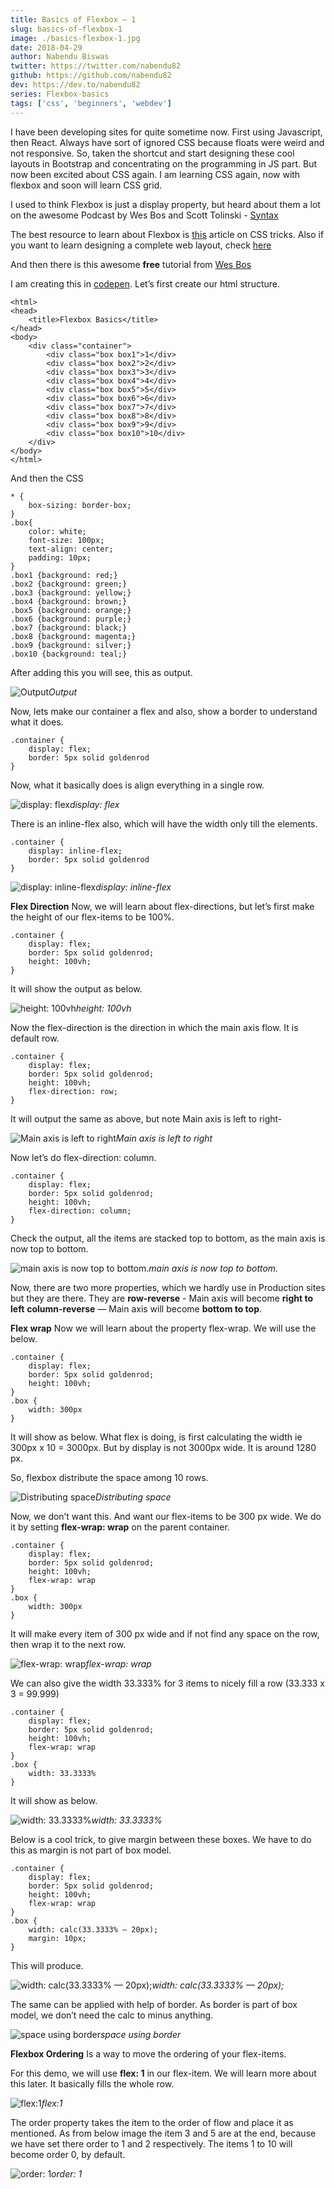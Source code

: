 ```yaml
---
title: Basics of Flexbox — 1
slug: basics-of-flexbox-1
image: ./basics-flexbox-1.jpg
date: 2018-04-29
author: Nabendu Biswas
twitter: https://twitter.com/nabendu82
github: https://github.com/nabendu82
dev: https://dev.to/nabendu82
series: Flexbox-basics
tags: ['css', 'beginners', 'webdev']
---
```


I have been developing sites for quite sometime now. First using Javascript, then React. Always have sort of ignored CSS because floats were weird and not responsive. So, taken the shortcut and start designing these cool layouts in Bootstrap and concentrating on the programming in JS part. But now been excited about CSS again. I am learning CSS again, now with flexbox and soon will learn CSS grid.

I used to think Flexbox is just a display property, but heard about them a lot on the awesome Podcast by Wes Bos and Scott Tolinski - [Syntax](https://syntax.fm/)

The best resource to learn about Flexbox is [this](https://css-tricks.com/snippets/css/a-guide-to-flexbox/) article on CSS tricks. Also if you want to learn designing a complete web layout, check [here](https://css-tricks.com/designing-a-product-page-layout-with-flexbox/)

And then there is this awesome **free** tutorial from [Wes Bos](https://flexbox.io/)

I am creating this in [codepen](https://codepen.io/nabendu82/pen/mLRxLR). Let’s first create our html structure.

<div className={styles.code__block}>

```
<html>
<head>
    <title>Flexbox Basics</title>
</head>
<body>
    <div class="container">
        <div class="box box1">1</div>
        <div class="box box2">2</div>
        <div class="box box3">3</div>
        <div class="box box4">4</div>
        <div class="box box5">5</div>
        <div class="box box6">6</div>
        <div class="box box7">7</div>
        <div class="box box8">8</div>
        <div class="box box9">9</div>
        <div class="box box10">10</div>
    </div>
</body>
</html>
```

</div>

And then the CSS

<div className={styles.code__block}>

```
* {
    box-sizing: border-box;
}
.box{
    color: white;
    font-size: 100px;
    text-align: center;
    padding: 10px;
}
.box1 {background: red;}
.box2 {background: green;}
.box3 {background: yellow;}
.box4 {background: brown;}
.box5 {background: orange;}
.box6 {background: purple;}
.box7 {background: black;}
.box8 {background: magenta;}
.box9 {background: silver;}
.box10 {background: teal;}
```

</div>

After adding this you will see, this as output.

![Output](https://ik.imagekit.io/thewebdev/Flexbox-basics/1/1_KbrSNIbDN_.png)*Output*

Now, lets make our container a flex and also, show a border to understand what it does.

<div className={styles.code__block}>

```
.container {
    display: flex;
    border: 5px solid goldenrod
}
```

</div>

Now, what it basically does is align everything in a single row.

![display: flex](https://ik.imagekit.io/thewebdev/Flexbox-basics/1/2_6tF9LDA6Ti.png)*display: flex*

There is an inline-flex also, which will have the width only till the elements.

<div className={styles.code__block}>

```
.container {
    display: inline-flex;
    border: 5px solid goldenrod
}
```

</div>

![display: inline-flex](https://ik.imagekit.io/thewebdev/Flexbox-basics/1/3_-2FSO0MVDv.png)*display: inline-flex*

**Flex Direction**
Now, we will learn about flex-directions, but let’s first make the height of our flex-items to be 100%.

<div className={styles.code__block}>

```
.container {
    display: flex;
    border: 5px solid goldenrod;
    height: 100vh;
}
```

</div>

It will show the output as below.

![height: 100vh](https://ik.imagekit.io/thewebdev/Flexbox-basics/1/4_My8FNgiab-.png)*height: 100vh*

Now the flex-direction is the direction in which the main axis flow. It is default row.

<div className={styles.code__block}>

```
.container {
    display: flex;
    border: 5px solid goldenrod;
    height: 100vh;
    flex-direction: row;
}
```

</div>

It will output the same as above, but note Main axis is left to right-

![Main axis is left to right](https://ik.imagekit.io/thewebdev/Flexbox-basics/1/5_GZUJc2TuVK.png)*Main axis is left to right*

Now let’s do flex-direction: column.

<div className={styles.code__block}>

```
.container {
    display: flex;
    border: 5px solid goldenrod;
    height: 100vh;
    flex-direction: column;
}
```

</div>

Check the output, all the items are stacked top to bottom, as the main axis is now top to bottom.

![main axis is now top to bottom.](https://ik.imagekit.io/thewebdev/Flexbox-basics/1/6_Fvsp5Lsxr5.png)*main axis is now top to bottom.*

Now, there are two more properties, which we hardly use in Production sites but they are there. They are
**row-reverse** - Main axis will become **right to left**
**column-reverse** — Main axis will become **bottom to top**.

**Flex wrap**
Now we will learn about the property flex-wrap. We will use the below.

<div className={styles.code__block}>

```
.container {
    display: flex;
    border: 5px solid goldenrod;
    height: 100vh;
}
.box {
    width: 300px
}
```

</div>

It will show as below. What flex is doing, is first calculating the width ie 300px x 10 = 3000px. But by display is not 3000px wide. It is around 1280 px.

So, flexbox distribute the space among 10 rows.

![Distributing space](https://ik.imagekit.io/thewebdev/Flexbox-basics/1/7_OD-PsYFiT6.png)*Distributing space*

Now, we don’t want this. And want our flex-items to be 300 px wide. We do it by setting **flex-wrap: wrap** on the parent container.

<div className={styles.code__block}>

```
.container {
    display: flex;
    border: 5px solid goldenrod;
    height: 100vh;
    flex-wrap: wrap
}
.box {
    width: 300px
}
```

</div>

It will make every item of 300 px wide and if not find any space on the row, then wrap it to the next row.

![flex-wrap: wrap](https://ik.imagekit.io/thewebdev/Flexbox-basics/1/8_f1Z0ycrPfE.png)*flex-wrap: wrap*

We can also give the width 33.333% for 3 items to nicely fill a row (33.333 x 3 = 99.999)

<div className={styles.code__block}>

```
.container {
    display: flex;
    border: 5px solid goldenrod;
    height: 100vh;
    flex-wrap: wrap
}
.box {
    width: 33.3333%
}
```

</div>

It will show as below.

![width: 33.3333%](https://ik.imagekit.io/thewebdev/Flexbox-basics/1/9_QGj1a2LfvV.png)*width: 33.3333%*

Below is a cool trick, to give margin between these boxes. We have to do this as margin is not part of box model.

<div className={styles.code__block}>

```
.container {
    display: flex;
    border: 5px solid goldenrod;
    height: 100vh;
    flex-wrap: wrap
}
.box {
    width: calc(33.3333% — 20px);
    margin: 10px;
}
```

</div>

This will produce.

![width: calc(33.3333% — 20px);](https://ik.imagekit.io/thewebdev/Flexbox-basics/1/10_UANvVna7yC.png)*width: calc(33.3333% — 20px);*

The same can be applied with help of border. As border is part of box model, we don’t need the calc to minus anything.

![space using border](https://ik.imagekit.io/thewebdev/Flexbox-basics/1/11_WoGQGQhqQ0.png)*space using border*

**Flexbox Ordering**
Is a way to move the ordering of your flex-items.

For this demo, we will use **flex: 1** in our flex-item. We will learn more about this later. It basically fills the whole row.

![flex:1](https://ik.imagekit.io/thewebdev/Flexbox-basics/1/12_gfmjwXfFU.png)*flex:1*

The order property takes the item to the order of flow and place it as mentioned. As from below image the item 3 and 5 are at the end, because we have set there order to 1 and 2 respectively. The items 1 to 10 will become order 0, by default.

![order: 1](https://ik.imagekit.io/thewebdev/Flexbox-basics/1/13_16NPh2VbhU.png)*order: 1*
